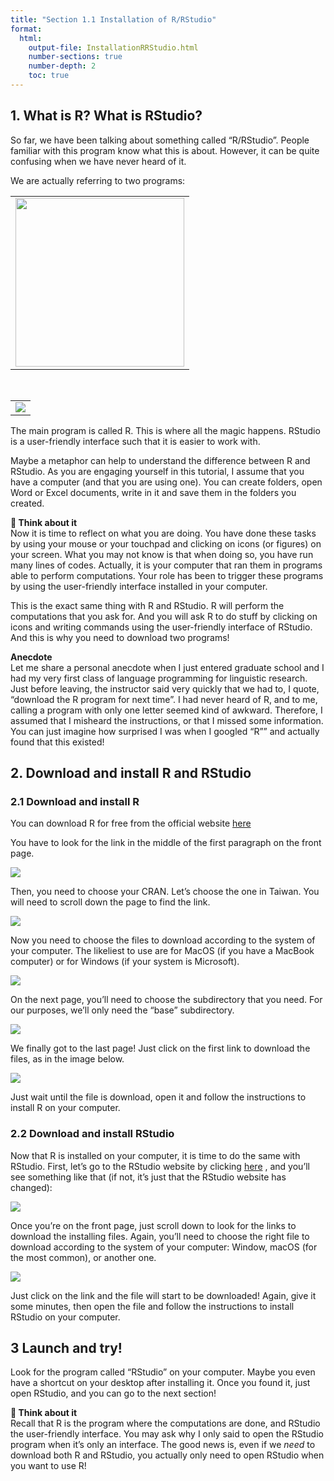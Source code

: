 ```yaml
---
title: "Section 1.1 Installation of R/RStudio"
format: 
  html:
    output-file: InstallationRRStudio.html
    number-sections: true
    number-depth: 2
    toc: true
---
```


## 1. What is R? What is RStudio?

So far, we have been talking about something called "R/RStudio". People familiar with this program know what this is about. However, it can be quite confusing when we have never heard of it.

We are actually referring to two programs:

|                                                                                                                             |
|------------------------------------------------------------------------|
| <img src="https://github.com/aymeric-courses/formosan-corpus-r/blob/master/assets/images/R_logo.png?raw=true" width="270"/> |

<br>

|                                                                                                                       |
|------------------------------------------------------------------------|
| <img src="https://github.com/aymeric-courses/formosan-corpus-r/blob/master/assets/images/RStudio_Logo.png?raw=true"/> |

<p>The main program is called R. This is where all the magic happens. RStudio is a user-friendly interface such that it is easier to work with.</p>

<p>Maybe a metaphor can help to understand the difference between R and RStudio. As you are engaging yourself in this tutorial, I assume that you have a computer (and that you are using one). You can create folders, open Word or Excel documents, write in it and save them in the folders you created.</p>

<p class="notice">

<strong> 🧠 Think about it </strong> <br>Now it is time to reflect on what you are doing. You have done these tasks by using your mouse or your touchpad and clicking on icons (or figures) on your screen. What you may not know is that when doing so, you have run many lines of codes. Actually, it is your computer that ran them in programs able to perform computations. Your role has been to trigger these programs by using the user-friendly interface installed in your computer.

</p>

<p>This is the exact same thing with R and RStudio. R will perform the computations that you ask for. And you will ask R to do stuff by clicking on icons and writing commands using the user-friendly interface of RStudio. And this is why you need to download two programs!</p>

<p class="notice--info">

<strong>Anecdote</strong><br>Let me share a personal anecdote when I just entered graduate school and I had my very first class of language programming for linguistic research. Just before leaving, the instructor said very quickly that we had to, I quote, "download the R program for next time". I had never heard of R, and to me, calling a program with only one letter seemed kind of awkward. Therefore, I assumed that I misheard the instructions, or that I missed some information. You can just imagine how surprised I was when I googled "R"" and actually found that this existed!<br>

</p>

## 2. Download and install R and RStudio

### 2.1 Download and install R

<p>You can download R for free from the official website <a href="https://www.r-project.org/" target="_blank" class="btn btn--primary">here</a></p>

<p>You have to look for the link in the middle of the first paragraph on the front page.</p>

<a href="https://github.com/aymeric-courses/formosan-corpus-r/blob/master/assets/images/RWebsite_FrontPage.png?raw=true" class="image-popup" target="_blank"><img src="https://github.com/aymeric-courses/formosan-corpus-r/blob/master/assets/images/RWebsite_FrontPage.png?raw=true"/></a>

<p>Then, you need to choose your CRAN. Let's choose the one in Taiwan. You will need to scroll down the page to find the link.</p>

<a href="https://github.com/aymeric-courses/formosan-corpus-r/blob/master/assets/images/RWebsite_CRAN.png?raw=true" class="image-popup" target="_blank"><img src="https://github.com/aymeric-courses/formosan-corpus-r/blob/master/assets/images/RWebsite_CRAN.png?raw=true" class="full"/></a>

<p>Now you need to choose the files to download according to the system of your computer. The likeliest to use are for MacOS (if you have a MacBook computer) or for Windows (if your system is Microsoft).</p>

<a href="https://github.com/aymeric-courses/formosan-corpus-r/blob/master/assets/images/RWebsite_Download.png?raw=true" class="image-popup" target="_blank"><img src="https://github.com/aymeric-courses/formosan-corpus-r/blob/master/assets/images/RWebsite_Download.png?raw=true" class="full"/></a>

<p>On the next page, you'll need to choose the subdirectory that you need. For our purposes, we'll only need the "base" subdirectory.</p>

<a href="https://github.com/aymeric-courses/formosan-corpus-r/blob/master/assets/images/RWebsite_DownloadSubdirectory.png?raw=true" class="image-popup" target="_blank"><img src="https://github.com/aymeric-courses/formosan-corpus-r/blob/master/assets/images/RWebsite_DownloadSubdirectory.png?raw=true" class="full"/></a>

<p>We finally got to the last page! Just click on the first link to download the files, as in the image below.</p>

<a href="https://github.com/aymeric-courses/formosan-corpus-r/blob/master/assets/images/RWebsite_DownloadFinal.png?raw=true" class="image-popup" target="_blank"><img src="https://github.com/aymeric-courses/formosan-corpus-r/blob/master/assets/images/RWebsite_DownloadFinal.png?raw=true" class="full"/></a>

<p>Just wait until the file is download, open it and follow the instructions to install R on your computer.</p>

### 2.2 Download and install RStudio

<p>Now that R is installed on your computer, it is time to do the same with RStudio. First, let's go to the RStudio website by clicking <a href="https://posit.co/download/rstudio-desktop/" target="_blank" class="btn btn--primary">here</a> , and you'll see something like that (if not, it's just that the RStudio website has changed):</p>

<a href="https://github.com/aymeric-courses/formosan-corpus-r/blob/master/assets/images/RStudioWebsite_FrontPage.png?raw=true" class="image-popup" target="_blank"><img src="https://github.com/aymeric-courses/formosan-corpus-r/blob/master/assets/images/RStudioWebsite_FrontPage.png?raw=true" class="full"/></a>

<p>Once you're on the front page, just scroll down to look for the links to download the installing files. Again, you'll need to choose the right file to download according to the system of your computer: Window, macOS (for the most common), or another one.</p>

<a href="https://github.com/aymeric-courses/formosan-corpus-r/blob/master/assets/images/RStudioWebsite_Download.png?raw=true" class="image-popup" target="_blank"><img src="https://github.com/aymeric-courses/formosan-corpus-r/blob/master/assets/images/RStudioWebsite_Download.png?raw=true" class="full"/></a>

<p>Just click on the link and the file will start to be downloaded! Again, give it some minutes, then open the file and follow the instructions to install RStudio on your computer.</p>

## 3 Launch and try!

<p>Look for the program called "RStudio" on your computer. Maybe you even have a shortcut on your desktop after installing it. Once you found it, just open RStudio, and you can go to the next section!</p>

<p class="notice">

<strong> 🧠 Think about it </strong> <br>Recall that R is the program where the computations are done, and RStudio the user-friendly interface. You may ask why I only said to open the RStudio program when it's only an interface. The good news is, even if we <i>need</i> to download both R and RStudio, you actually only need to open RStudio when you want to use R!

</p>
